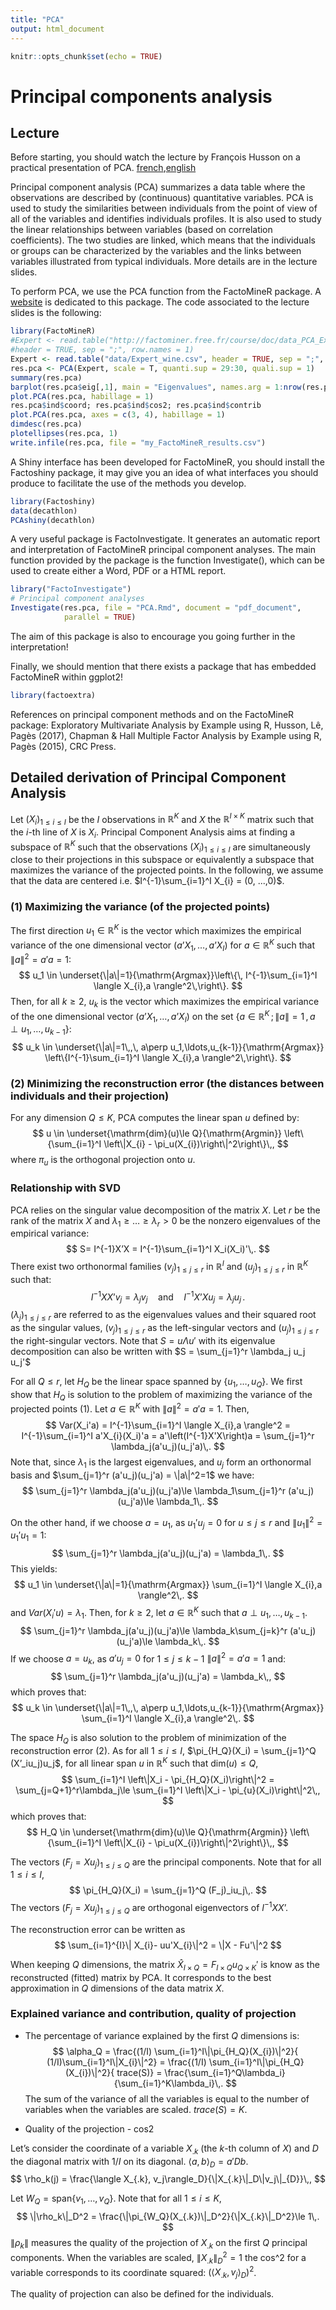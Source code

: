```yaml
---
title: "PCA"
output: html_document
---
```


```r
knitr::opts_chunk$set(echo = TRUE)
```

# Principal components analysis

## Lecture

Before starting, you should watch the lecture by François Husson on a practical presentation of PCA. [french](https://www.youtube.com/playlist?list=PLnZgp6epRBbRn3FeMdaQgVsFh9Kl0fjqX),[english](https://www.youtube.com/playlist?list=PLnZgp6epRBbQuZSHJ5hBzxdDZNzBFKBoB)

Principal component analysis (PCA) summarizes a data table where the observations are described by (continuous) quantitative variables. PCA is used
to study the similarities between individuals from the point of view of all of the variables and identifies individuals profiles. It
is also used to study the linear relationships between variables (based on correlation coefficients). The two studies are linked, which means that the individuals or groups can be characterized by the variables and the links between variables illustrated
from typical individuals. 
More details are in the lecture slides.

To perform PCA, we use the PCA function from the FactoMineR package. A [website](http://factominer.free.fr) is dedicated to this package. 
The code associated to the lecture slides is the following:

```r
library(FactoMineR)
#Expert <- read.table("http://factominer.free.fr/course/doc/data_PCA_ExpertWine.csv",
#header = TRUE, sep = ";", row.names = 1)
Expert <- read.table("data/Expert_wine.csv", header = TRUE, sep = ";", row.names = 1)
res.pca <- PCA(Expert, scale = T, quanti.sup = 29:30, quali.sup = 1)
summary(res.pca)
barplot(res.pca$eig[,1], main = "Eigenvalues", names.arg = 1:nrow(res.pca$eig))
plot.PCA(res.pca, habillage = 1)
res.pca$ind$coord; res.pca$ind$cos2; res.pca$ind$contrib
plot.PCA(res.pca, axes = c(3, 4), habillage = 1)
dimdesc(res.pca)
plotellipses(res.pca, 1)
write.infile(res.pca, file = "my_FactoMineR_results.csv")
```

A Shiny interface has been developed for FactoMineR, you should install the Factoshiny package, it may give you an idea of what interfaces you should produce to facilitate the use of the methods you develop.

```r
library(Factoshiny)
data(decathlon)
PCAshiny(decathlon)
```

A very useful package is  FactoInvestigate. It generates an automatic report and interpretation of FactoMineR principal component analyses. The main function provided by the package is the function Investigate(), which can be used to create either a Word, PDF or a HTML report.

```r
library("FactoInvestigate")
# Principal component analyses
Investigate(res.pca, file = "PCA.Rmd", document = "pdf_document", 
            parallel = TRUE)
```

The aim of this package is also to encourage you going further in the interpretation!

Finally, we should mention that there exists a package that has embedded FactoMineR within ggplot2!

```r
library(factoextra)
```



References on principal component methods and on the FactoMineR package:
Exploratory Multivariate Analysis by Example
using R, Husson, Lê, Pagès (2017), Chapman & Hall
Multiple Factor Analysis by Example using R, Pagès (2015), CRC Press.

## Detailed derivation of Principal Component Analysis

Let $(X_i)_{1\le i \le I}$ be the $I$ observations in $\mathbb{R}^K$ and $X$ the $\mathbb{R}^{I\times K}$ matrix such that the $i$-th line of $X$ is $X_i$.  Principal Component Analysis aims at finding a subspace of $\mathbb{R}^K$ such that 
the observations $(X_{i})_{1\le i \le I}$ are simultaneously close to their projections in this subspace or equivalently a subspace that maximizes the variance of the projected points.
In the following, we assume that the data are centered i.e. $I^{-1}\sum_{i=1}^I X_{i} = (0, ...,0)$.

### (1) Maximizing the variance (of the projected points)
The first direction $u_1\in \mathbb{R}^K$ is the vector which  maximizes the empirical variance of the one dimensional vector $(a’X_1,\ldots,a’X_I)$ for $a\in\mathbb{R}^K$ such that $\|a\|^2=a'a=1$:
$$
u_1 \in \underset{\|a\|=1}{\mathrm{Argmax}}\left\{\, I^{-1}\sum_{i=1}^I \langle X_{i},a \rangle^2\,\right\}.
$$
Then, for all $k\ge 2$, $u_k$ is the vector which  maximizes the empirical variance of the one dimensional vector $(a’X_1,\ldots,a’X_I)$ on the set $\{a\in\mathbb{R}^K\,;\, \|a\| =1\,,\, a\perp u_1,\ldots,u_{k-1}\}$:
$$
u_k \in \underset{\|a\|=1\,,\, a\perp u_1,\ldots,u_{k-1}}{\mathrm{Argmax}} \left\{I^{-1}\sum_{i=1}^I \langle X_{i},a \rangle^2\,\right\}.
$$


### (2) Minimizing the reconstruction error (the distances between individuals and their projection)

For any dimension $Q\le K$, PCA computes the linear span $u$ defined by:
$$
u \in \underset{\mathrm{dim}(u)\le Q}{\mathrm{Argmin}} \left\{\sum_{i=1}^I \left\|X_{i} - \pi_u(X_{i})\right\|^2\right\}\,,
$$
where $\pi_u$ is the orthogonal projection onto $u$. 

### Relationship with SVD

PCA relies on the singular value decomposition of the matrix $X$. Let $r$ be the rank of the matrix $X$ and $\lambda_1 \ge \ldots\ge \lambda_r>0$ be the nonzero eigenvalues of the empirical variance:
$$
S= I^{-1}X’X = I^{-1}\sum_{i=1}^I X_i(X_i)'\,.
$$
There exist two orthonormal families $(v_j)_{1\le j \le r}$ in $\mathbb{R}^I$ and $(u_j)_{1\le j \le r}$ in $\mathbb{R}^K$ such that:
$$
I^{-1}XX’v_j = \lambda_jv_j\quad\mbox{and}\quad I^{-1}X’Xu_j = \lambda_ju_j\,.
$$
$(\lambda_j)_{1\le j \le r}$ are referred to as the eigenvalues values and their squared root as the singular values, $(v_j)_{1\le j \le r}$ as the left-singular vectors and $(u_j)_{1\le j \le r}$ the right-singular vectors. Note that $S= u\Lambda u'$ with its eigenvalue decomposition can also be written with $S  = \sum_{j=1}^r \lambda_j u_j u_j'$



For all $Q\le r$, let $H_Q$ be the linear space spanned by $\{u_1,\ldots,u_Q\}$. We first show that $H_Q$ is solution to the problem of maximizing the variance of the projected points (1). Let $a\in\mathbb{R}^K$ with $\|a\|^2 =a'a=1$. Then,
$$
Var(X_i'a) = I^{-1}\sum_{i=1}^I \langle X_{i},a \rangle^2 = I^{-1}\sum_{i=1}^I  a'X_{i}(X_i)'a = a'\left(I^{-1}X'X\right)a = \sum_{j=1}^r \lambda_j(a'u_j)(u_j'a)\,.
$$
Note that, since $\lambda_1$ is the largest eigenvalues, and  $u_j$ form an orthonormal basis and $\sum_{j=1}^r (a'u_j)(u_j'a) = \|a\|^2=1$ we have:
$$
\sum_{j=1}^r \lambda_j(a'u_j)(u_j'a)\le \lambda_1\sum_{j=1}^r (a'u_j)(u_j'a)\le \lambda_1\,.
$$

On the other hand, if we choose $a=u_1$, as $u_1'u_j = 0$ for $u\le j \le r$ and $\|u_1\|^2=u_1'u_1=1$:
$$
\sum_{j=1}^r \lambda_j(a'u_j)(u_j'a) = \lambda_1\,.
$$
This yields:
$$
u_1 \in \underset{\|a\|=1}{\mathrm{Argmax}} \sum_{i=1}^I \langle X_{i},a \rangle^2\,.
$$
and $Var(X_i'u)= \lambda_1$. 
Then, for $k\ge 2$, let  $a\in\mathbb{R}^K$ such that $a\perp u_1,\ldots,u_{k-1}$. 
$$
\sum_{j=1}^r \lambda_j(a'u_j)(u_j'a)\le \lambda_k\sum_{j=k}^r (a'u_j)(u_j'a)\le \lambda_k\,.
$$
If we choose $a=u_k$, as $a'u_j = 0$ for $1\le j \le k-1$ $\|a\|^2=a'a=1$ and:
$$
\sum_{j=1}^r \lambda_j(a'u_j)(u_j'a) = \lambda_k\,,
$$
which proves that:
$$
u_k \in \underset{\|a\|=1\,,\, a\perp u_1,\ldots,u_{k-1}}{\mathrm{Argmax}} \sum_{i=1}^I \langle X_{i},a \rangle^2\,.
$$

The space $H_Q$ is also solution to the problem of minimization of the reconstruction error (2). As for all $1 \le i \le I$, $\pi_{H_Q}(X_i) = \sum_{j=1}^Q (X’_iu_j)u_j$, for all linear span $u$ in $\mathbb{R}^K$ such that $\mathrm{dim}(u)\le Q$,
$$
\sum_{i=1}^I \left\|X_i - \pi_{H_Q}(X_i)\right\|^2 = \sum_{j=Q+1}^r\lambda_j\le \sum_{i=1}^I \left\|X_i - \pi_{u}(X_i)\right\|^2\,,
$$
which proves that: 
$$
H_Q \in \underset{\mathrm{dim}(u)\le Q}{\mathrm{Argmin}} \left\{\sum_{i=1}^I \left\|X_{i} - \pi_u(X_{i})\right\|^2\right\}\,,
$$

The vectors $(F_j = X u_j)_{1\le j \le Q}$ are the principal components. Note that for all $1 \le i \le I$,
$$
\pi_{H_Q}(X_i) = \sum_{j=1}^Q (F_j)_iu_j\,.
$$ 
The vectors $(F_j = X u_j)_{1\le j \le Q}$ are orthogonal eigenvectors of $I^{-1}XX’$.

The reconstruction error can be written as $$ \sum_{i=1}^{I}\| X_{i}- uu'X_{i}\|^2 = \|X - Fu'\|^2 $$

When keeping $Q$ dimensions, the matrix $\hat X_{I \times Q} = F_{I \times Q}u_{Q \times K}'$ is know as the reconstructed (fitted) matrix by PCA. It corresponds to the best approximation in $Q$ dimensions of the data matrix $X$.

### Explained variance and contribution, quality of projection

- The percentage of variance explained by the first $Q$ dimensions is:
$$
\alpha_Q = \frac{(1/I) \sum_{i=1}^I\|\pi_{H_Q}(X_{i})\|^2}{ (1/I)\sum_{i=1}^I\|X_{i}\|^2} = \frac{(1/I) \sum_{i=1}^I\|\pi_{H_Q}(X_{i})\|^2}{ trace(S)} =  \frac{\sum_{i=1}^Q\lambda_i}{\sum_{i=1}^K\lambda_i}\,.
$$
The sum of the variance of all the variables is equal to the number of variables when the variables are scaled. $trace(S)=K$.


- Quality of the projection - cos2

Let's consider the coordinate of a variable $X_{.k}$ (the $k$-th column of $X$) and $D$ the diagonal matrix with $1/I$ on its diagonal.  $\langle a, b\rangle_D = a'Db$.
$$
\rho_k(j) = \frac{\langle X_{.k}, v_j\rangle_D}{\|X_{.k}\|_D\|v_j\|_{D}}\,,
$$


Let $W_Q = \mathrm{span}\{v_1,\ldots,v_Q\}$. Note that for all $1 \le i \le K$,
$$
\|\rho_k\|_D^2 = \frac{\|\pi_{W_Q}(X_{.k})\|_D^2}{\|X_{.k}\|_D^2}\le 1\,.
$$
$\|\rho_k\|$ measures the quality of the projection of $X_{.k}$ on the first $Q$ principal components. When the variables are scaled, $\|X_{.k}\|_D^2=1$ the cos^2 for a variable corresponds to its coordinate squared: $(\langle X_{.k}, v_j\rangle_D)^2$.

The quality of projection can also be defined for the individuals. 